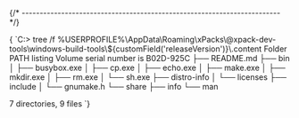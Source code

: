 


{/* ------------------------------------------------------------------------ */}

<CodeBlock language="console"> {
`C:\> tree /f %USERPROFILE%\\AppData\\Roaming\\xPacks\\@xpack-dev-tools\\windows-build-tools\\${customField('releaseVersion')}\\.content
Folder PATH listing
Volume serial number is B02D-925C
├── README.md
├── bin
│   ├── busybox.exe
│   ├── cp.exe
│   ├── echo.exe
│   ├── make.exe
│   ├── mkdir.exe
│   ├── rm.exe
│   └── sh.exe
├── distro-info
│   └── licenses
├── include
│   └── gnumake.h
└── share
    ├── info
    └── man

7 directories, 9 files
`} </CodeBlock>
